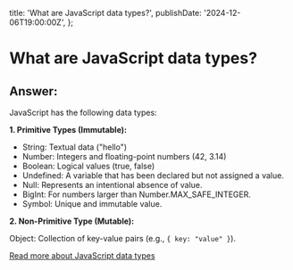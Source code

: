 
  title: 'What are JavaScript data types?',
  publishDate: '2024-12-06T19:00:00Z',
};

# What are JavaScript data types?

## Answer:

JavaScript has the following data types:

**1. Primitive Types (Immutable):**

- String: Textual data ("hello")
- Number: Integers and floating-point numbers (42, 3.14)
- Boolean: Logical values (true, false)
- Undefined: A variable that has been declared but not assigned a value.
- Null: Represents an intentional absence of value.
- BigInt: For numbers larger than Number.MAX_SAFE_INTEGER.
- Symbol: Unique and immutable value.

**2. Non-Primitive Type (Mutable):**

Object: Collection of key-value pairs (e.g., `{ key: "value" }`).

[Read more about JavaScript data types](https://developer.mozilla.org/en-US/docs/Web/JavaScript/Data_structures)

<GithubEdit link='/questions/javascript/what-are-javascript-data-types/page.mdx' />
